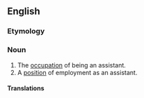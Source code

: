 ==English==

===Etymology===
{{suffix|assistant|ship}}

===Noun===
{{en-noun}}

# The [[occupation]] of being an assistant.
# A [[position]] of employment as an assistant.

====Translations====
{{trans-top|a position of employment as an assistant}}